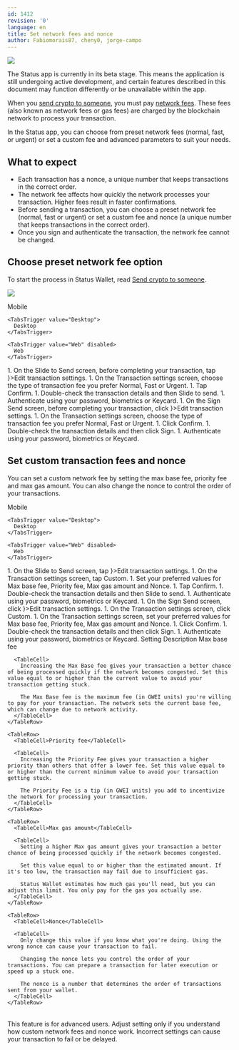 ```yaml
---
id: 1412
revision: '0'
language: en
title: Set network fees and nonce
author: Fabiomorais87, cheny0, jorge-campo 
---
```


![](https://res.cloudinary.com/dhgck7ebz/image/upload/v1739350797/Help/Documentation%20Screens/Wallet/1412/1412_Header_light.png)

<Admonition type="beta" status="Status app is currently in beta stage">
  The Status app is currently in its beta stage. This means the application is still undergoing active development, and certain features described in this document may function differently or be unavailable within the app.
</Admonition>

When you [send crypto to someone](./send-crypto-to-someone.mdx), you must pay [network fees](./understand-network-fees.mdx). These fees (also known as network fees or gas fees) are charged by the blockchain network to process your transaction.

In the Status app, you can choose from preset network fees (normal, fast, or urgent) or set a custom fee and advanced parameters to suit your needs.

## What to expect

- Each transaction has a nonce, a unique number that keeps transactions in the correct order.
- The network fee affects how quickly the network processes your transaction. Higher fees result in faster confirmations.
- Before sending a transaction, you can choose a preset network fee (normal, fast or urgent) or set a custom fee and nonce (a unique number that keeps transactions in the correct order).
- Once you sign and authenticate the transaction, the network fee cannot be changed.

## Choose preset network fee option

To start the process in Status Wallet, read [Send crypto to someone](./send-crypto-to-someone.mdx).

![](https://res.cloudinary.com/dhgck7ebz/image/upload/v1740405797/Help/Documentation%20Screens/Wallet/1412/1412_1_Screen_Light.png)

<Tabs defaultValue="Mobile">
  <TabsList size={32}>
    <TabsTrigger value="Mobile">
      Mobile
    </TabsTrigger>

    <TabsTrigger value="Desktop">
      Desktop
    </TabsTrigger>

    <TabsTrigger value="Web" disabled>
      Web
    </TabsTrigger>
  </TabsList>

  <TabsContent value="Mobile">
    1. On the <ContextTag>Slide to Send</ContextTag> screen, before completing your transaction, tap <ContextTag icon={<AdvancedIcon />}>Edit transaction settings</ContextTag>.
    1. On the <ContextTag>Transaction settings</ContextTag> screen, choose the type of transaction fee you prefer <ContextTag>Normal</ContextTag>, <ContextTag>Fast</ContextTag> or <ContextTag>Urgent</ContextTag>.
    1. Tap <ContextTag>Confirm</ContextTag>.
    1. Double-check the transaction details and then <ContextTag>Slide to send</ContextTag>.
    1. Authenticate using your password, biometrics or Keycard.
  </TabsContent>

  <TabsContent value="Desktop">
    1. On the <ContextTag>Sign Send</ContextTag> screen, before completing your transaction, click <ContextTag icon={<AdvancedIcon />}>Edit transaction settings</ContextTag>.
    1. On the <ContextTag>Transaction settings</ContextTag> screen, choose the type of transaction fee you prefer <ContextTag>Normal</ContextTag>, <ContextTag>Fast</ContextTag> or <ContextTag>Urgent</ContextTag>.
    1. Click <ContextTag>Confirm</ContextTag>.
    1. Double-check the transaction details and then click <ContextTag>Sign</ContextTag>.
    1. Authenticate using your password, biometrics or Keycard.
  </TabsContent>
</Tabs>

## Set custom transaction fees and nonce

You can set a custom network fee by setting the max base fee, priority fee and max gas amount. You can also change the nonce to control the order of your transactions.

<Tabs defaultValue="Mobile">
  <TabsList size={32}>
    <TabsTrigger value="Mobile">
      Mobile
    </TabsTrigger>

    <TabsTrigger value="Desktop">
      Desktop
    </TabsTrigger>

    <TabsTrigger value="Web" disabled>
      Web
    </TabsTrigger>
  </TabsList>

  <TabsContent value="Mobile">
    1. On the <ContextTag>Slide to Send</ContextTag> screen, tap <ContextTag icon={<AdvancedIcon />}>Edit transaction settings</ContextTag>.
    1. On the <ContextTag>Transaction settings</ContextTag> screen, tap <ContextTag>Custom</ContextTag>.
    1. Set your preferred values for <ContextTag>Max base fee</ContextTag>, <ContextTag>Priority fee</ContextTag>, <ContextTag>Max gas amount</ContextTag> and <ContextTag>Nonce</ContextTag>.
    1. Tap <ContextTag>Confirm</ContextTag>.
    1. Double-check the transaction details and then <ContextTag>Slide to send</ContextTag>.
    1. Authenticate using your password, biometrics or Keycard.
  </TabsContent>

  <TabsContent value="Desktop">
    1. On the <ContextTag>Sign Send</ContextTag> screen, click <ContextTag icon={<AdvancedIcon />}>Edit transaction settings</ContextTag>.
    1. On the <ContextTag>Transaction settings</ContextTag> screen, click <ContextTag>Custom</ContextTag>.
    1. On the <ContextTag>Transaction settings</ContextTag> screen, set your preferred values for <ContextTag>Max base fee</ContextTag>, <ContextTag>Priority fee</ContextTag>, <ContextTag>Max gas amount</ContextTag> and <ContextTag>Nonce</ContextTag>.
    1. Click <ContextTag>Confirm</ContextTag>.
    1. Double-check the transaction details and then click <ContextTag>Sign</ContextTag>.
    1. Authenticate using your password, biometrics or Keycard.
  </TabsContent>
</Tabs>

<Table>
  <TableHead>
    <TableHeader>Setting</TableHeader>
    <TableHeader>Description</TableHeader>
  </TableHead>

  <TableContent>
    <TableRow>
      <TableCell>Max base fee</TableCell>

      <TableCell>
        Increasing the Max Base fee gives your transaction a better chance of being processed quickly if the network becomes congested. Set this value equal to or higher than the current value to avoid your transaction getting stuck.

        The Max Base fee is the maximum fee (in GWEI units) you're willing to pay for your transaction. The network sets the current base fee, which can change due to network activity.
      </TableCell>
    </TableRow>

    <TableRow>
      <TableCell>Priority fee</TableCell>

      <TableCell>
        Increasing the Priority Fee gives your transaction a higher priority than others that offer a lower fee. Set this value equal to or higher than the current minimum value to avoid your transaction getting stuck.

        The Priority Fee is a tip (in GWEI units) you add to incentivize the network for processing your transaction.
      </TableCell>
    </TableRow>

    <TableRow>
      <TableCell>Max gas amount</TableCell>

      <TableCell>
        Setting a higher Max gas amount gives your transaction a better chance of being processed quickly if the network becomes congested.

        Set this value equal to or higher than the estimated amount. If it's too low, the transaction may fail due to insufficient gas.

        Status Wallet estimates how much gas you'll need, but you can adjust this limit. You only pay for the gas you actually use.
      </TableCell>
    </TableRow>

    <TableRow>
      <TableCell>Nonce</TableCell>

      <TableCell>
        Only change this value if you know what you're doing. Using the wrong nonce can cause your transaction to fail.

        Changing the nonce lets you control the order of your transactions. You can prepare a transaction for later execution or speed up a stuck one.

        The nonce is a number that determines the order of transactions sent from your wallet.
      </TableCell>
    </TableRow>
  </TableContent>
</Table>

<Admonition type="caution">
  This feature is for advanced users. Adjust setting only if you understand how custom network fees and nonce work. Incorrect settings can cause your transaction to fail or be delayed.
</Admonition>
